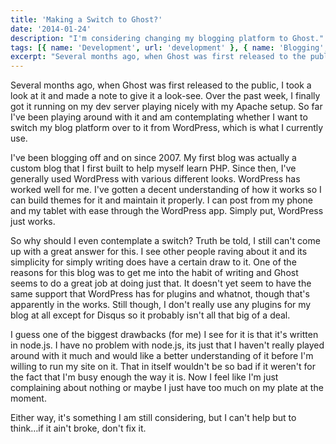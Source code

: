 ```yaml
---
title: 'Making a Switch to Ghost?'
date: '2014-01-24'
description: "I'm considering changing my blogging platform to Ghost."
tags: [{ name: 'Development', url: 'development' }, { name: 'Blogging', url: 'blogging' }]
excerpt: "Several months ago, when Ghost was first released to the public, I took a look at it and made a note to give it a look-see. Over the past week, I finally got it running on my dev server playing nicely with my Apache setup. So far I've been playing around with it and am contemplating whether I want to switch my blog platform over to it from WordPress, which is what I currently use."
---
```


Several months ago, when Ghost was first released to the public, I took a look at it and made a note to give it a look-see. Over the past week, I finally got it running on my dev server playing nicely with my Apache setup. So far I've been playing around with it and am contemplating whether I want to switch my blog platform over to it from WordPress, which is what I currently use.

I've been blogging off and on since 2007. My first blog was actually a custom blog that I first built to help myself learn PHP. Since then, I've generally used WordPress with various different looks. WordPress has worked well for me. I've gotten a decent understanding of how it works so I can build themes for it and maintain it properly. I can post from my phone and my tablet with ease through the WordPress app. Simply put, WordPress just works.

So why should I even contemplate a switch? Truth be told, I still can't come up with a great answer for this. I see other people raving about it and its simplicity for simply writing does have a certain draw to it. One of the reasons for this blog was to get me into the habit of writing and Ghost seems to do a great job at doing just that. It doesn't yet seem to have the same support that WordPress has for plugins and whatnot, though that's apparently in the works. Still though, I don't really use any plugins for my blog at all except for Disqus so it probably isn't all that big of a deal.

I guess one of the biggest drawbacks (for me) I see for it is that it's written in node.js. I have no problem with node.js, its just that I haven't really played around with it much and would like a better understanding of it before I'm willing to run my site on it. That in itself wouldn't be so bad if it weren't for the fact that I'm busy enough the way it is. Now I feel like I'm just complaining about nothing or maybe I just have too much on my plate at the moment.

Either way, it's something I am still considering, but I can't help but to think…if it ain't broke, don't fix it.
